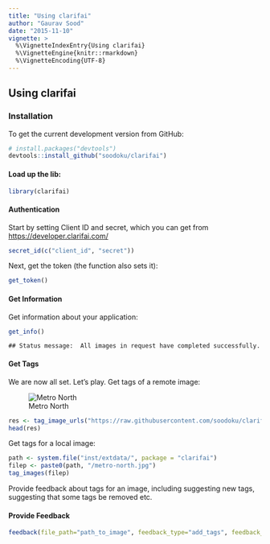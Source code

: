 ---
title: "Using clarifai"
author: "Gaurav Sood"
date: "2015-11-10"
vignette: >
  %\VignetteIndexEntry{Using clarifai}
  %\VignetteEngine{knitr::rmarkdown}
  %\VignetteEncoding{UTF-8}
---

## Using clarifai

### Installation

To get the current development version from GitHub:


```{r, eval=F}
# install.packages("devtools")
devtools::install_github("soodoku/clarifai")
```

#### Load up the lib:

```{r, eval=F}
library(clarifai)
```

#### Authentication

Start by setting Client ID and secret, which you can get from [https://developer.clarifai.com/](https://developer.clarifai.com/)

```{r, eval=F}
secret_id(c("client_id", "secret"))
```

Next, get the token (the function also sets it):

```{r, eval=F}
get_token()
```

#### Get Information

Get information about your application:

```{r, eval=F}
get_info()
```

```
## Status message:  All images in request have completed successfully.
```

#### Get Tags

We are now all set. Let's play. Get tags of a remote image:

![Metro North](https://raw.githubusercontent.com/soodoku/clarifai/master/inst/extdata/metro-north.jpg)

```{r, eval=F}
res <- tag_image_urls("https://raw.githubusercontent.com/soodoku/clarifai/master/inst/extdata/metro-north.jpg")
head(res)
```

Get tags for a local image:

```{r, eval=F}
path <- system.file("inst/extdata/", package = "clarifai")
filep <- paste0(path, "/metro-north.jpg")
tag_images(filep)
```

Provide feedback about tags for an image, including suggesting new tags, suggesting that some tags be removed etc. 

#### Provide Feedback

```{r, eval=F}
feedback(file_path="path_to_image", feedback_type="add_tags", feedback_value="suggested_tag")
```
